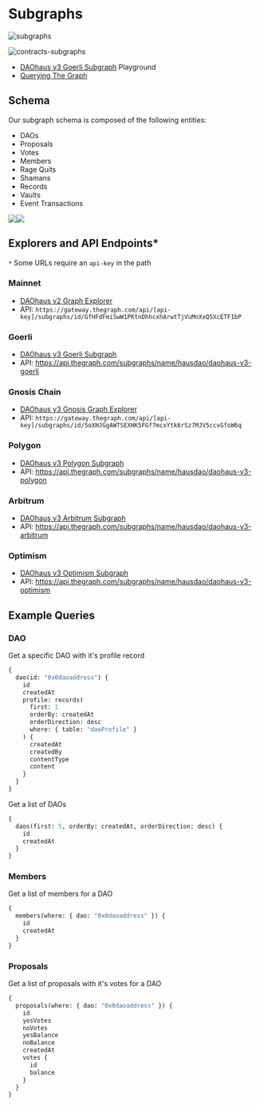 # Subgraphs

![subgraphs](https://github.com/HausDAO/monorepo/assets/522182/fae38f9a-0b29-45a2-846d-49ea2072f1be)

![contracts-subgraphs](https://github.com/HausDAO/monorepo/assets/522182/b8ffd507-cb9e-4dd7-aaed-c3b40c0c6074)

- [DAOhaus v3 Goerli Subgraph](https://thegraph.com/hosted-service/subgraph/hausdao/daohaus-v3-goerli) Playground
- [Querying The Graph](https://thegraph.com/docs/en/querying/querying-the-graph/)

## Schema

Our subgraph schema is composed of the following entities:

- DAOs
- Proposals
- Votes
- Members
- Rage Quits
- Shamans
- Records
- Vaults
- Event Transactions

![](https://hackmd.io/_uploads/ry-L28kJT.png)![](https://hackmd.io/_uploads/r1x8EqVUJa.jpg)

## Explorers and API Endpoints\*

`*` Some URLs require an `api-key` in the path

### Mainnet

- [DAOhaus v2 Graph Explorer](https://thegraph.com/explorer/subgraph?id=9uvKq57ZiNCdT9uZ6xaFhp3yYczTM4Fgr7CJHM6tdX9H&view=Overview)
- API: `https://gateway.thegraph.com/api/[api-key]/subgraphs/id/GfHFdFmiSwW1PKtnDhhcxhArwtTjVuMnXxQ5XcETF1bP`

### Goerli

- [DAOhaus v3 Goerli Subgraph](https://thegraph.com/hosted-service/subgraph/hausdao/daohaus-v3-goerli)
- API: https://api.thegraph.com/subgraphs/name/hausdao/daohaus-v3-goerli

### Gnosis Chain

- [DAOhaus v3 Gnosis Graph Explorer](https://thegraph.com/explorer/subgraphs/5oXHJGgAWTSEXHK5FGf7mcxYtk6rSz7MJV5ccvGfoW6q?view=Overview)
- API: `https://gateway.thegraph.com/api/[api-key]/subgraphs/id/5oXHJGgAWTSEXHK5FGf7mcxYtk6rSz7MJV5ccvGfoW6q`

### Polygon

- [DAOhaus v3 Polygon Subgraph](https://thegraph.com/hosted-service/subgraph/hausdao/daohaus-v3-polygon)
- API: https://api.thegraph.com/subgraphs/name/hausdao/daohaus-v3-polygon

### Arbitrum

- [DAOhaus v3 Arbitrum Subgraph](https://thegraph.com/hosted-service/subgraph/hausdao/daohaus-v3-arbitrum)
- API: https://api.thegraph.com/subgraphs/name/hausdao/daohaus-v3-arbitrum

### Optimism

- [DAOhaus v3 Optimism Subgraph](https://thegraph.com/hosted-service/subgraph/hausdao/daohaus-v3-optimism)
- API: https://api.thegraph.com/subgraphs/name/hausdao/daohaus-v3-optimism

## Example Queries

### DAO

Get a specific DAO with it's profile record

```graphql
{
  dao(id: "0x0daoaddress") {
    id
    createdAt
    profile: records(
      first: 1
      orderBy: createdAt
      orderDirection: desc
      where: { table: "daoProfile" }
    ) {
      createdAt
      createdBy
      contentType
      content
    }
  }
}
```

Get a list of DAOs

```graphql
{
  daos(first: 5, orderBy: createdAt, orderDirection: desc) {
    id
    createdAt
  }
}
```

### Members

Get a list of members for a DAO

```graphql
{
  members(where: { dao: "0x0daoaddress" }) {
    id
    createdAt
  }
}
```

### Proposals

Get a list of proposals with it's votes for a DAO

```graphql
{
  proposals(where: { dao: "0x0daoaddress" }) {
    id
    yesVotes
    noVotes
    yesBalance
    noBalance
    createdAt
    votes {
      id
      balance
    }
  }
}
```
